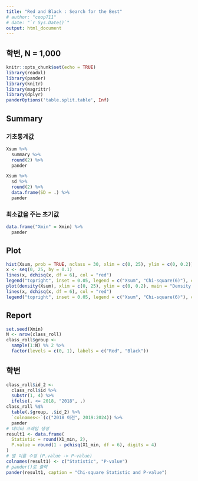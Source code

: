 ```yaml
---
title: "Red and Black : Search for the Best"
# author: "coop711"
# date: "`r Sys.Date()`"
output: html_document
---
```


## 학번, N = 1,000

```r
knitr::opts_chunk$set(echo = TRUE)
library(readxl)
library(pander)
library(knitr)
library(magrittr)
library(dplyr)
panderOptions('table.split.table', Inf)
```

<!--
## Data

```r
class_roll <- readRDS("./class_roll_240906.RDS")
str(class_roll)
```

## Helper Functions

```r
# Helper function to calculate chi-square for a given variable
calculate_chi_square <- function(data, group_var) {
  # Table of group vs variable, then run chi-square test
  table(data$group, group_var) %>%
    chisq.test(simulate.p.value = FALSE) %>%
    `[[`(1) %>%
    unname  # Return the chi-square statistic
}

# Function to handle Student ID category
calc_id_chi_square <- function(data) {
  data$id_2 <- data$id %>% substr(1, 4) %>% ifelse(as.numeric(.) <= 2018, "2018", .)
  calculate_chi_square(data, data$id_2)
}

# Function to handle Email service provider category
calc_email_chi_square <- function(data) {
  isp <- data$email %>%
    strsplit("@", fixed = TRUE) %>%
    sapply("[", 2) %>%
    strsplit("[.]", fixed = FALSE) %>%
    sapply("[", 1)
  
  # Group into naver, gmail, 기타서비스
  email_group <- isp %>% 
    `%in%`(c("naver", "gmail")) %>% 
    ifelse(isp, "기타서비스") %>% 
    factor(levels = c("naver", "gmail", "기타서비스"))
  
  calculate_chi_square(data, email_group)
}

# Function to handle phone number category
calc_phone_chi_square <- function(data) {
  cut_label <- paste(paste0(0:9, "000"), paste0(0:9, "999"), sep = "~")
  
  phone_group <- data$cell_no %>%
    substr(start = 8, stop = 11) %>%
    sapply(as.numeric) %>%
    cut(labels = cut_label, breaks = seq(0, 10000, by = 1000))
  
  calculate_chi_square(data, phone_group)
}

# Function to handle last name category
calc_lastname_chi_square <- function(data) {
  f_name <- data$name %>% substring(first = 1, last = 1)
  
  last_name_group <- f_name %>%
    `%in%`(c("김", "이", "박", "최", "정")) %>%
    ifelse(f_name, "기타") %>%
    factor(levels = c("김", "이", "박", "최", "정", "기타"))
  
  calculate_chi_square(data, last_name_group)
}

# Function to handle College category
calc_college_chi_square <- function(data) {
  calculate_chi_square(data, data$college)
}

red_and_black <- function(k) {
  set.seed(k)
  N <- nrow(class_roll) 
  class_roll$group <- 
    sample(1:N) %% 2 %>% 
    factor(levels = c(0, 1), labels = c("Red", "Black"))
  
  # Calculate Chi-square for each category
  X1 <- calc_id_chi_square(class_roll)
#  X2 <- calc_email_chi_square(class_roll)
#  X3 <- calc_phone_chi_square(class_roll)
#  X4 <- calc_lastname_chi_square(class_roll)
#  X5 <- calc_college_chi_square(class_roll)
  
  # Sum of all Chi-square statistics
#  Xsum <- X1 + X2 + X3 + X4 + X5
  
  Xsum <- X1
  
  # Return the sum and individual components (for detailed analysis)
#  list(Xsum = Xsum, X1 = X1, X2 = X2, X3 = X3, X4 = X4, X5 = X5)
  
  list(Xsum = Xsum, X1 = X1)
  
}
```

## Search for Best Configuration

```r
#> Windows version
library(parallel)
M1 <- 1
M2 <- 100

# 클러스터 생성 (예: 4개의 코어 사용)
cl <- makeCluster(detectCores() - 1)

# 각 노드에서 필요한 패키지 로드
clusterEvalQ(cl, {
  library(dplyr)
  library(magrittr)
})

# 각 노드에 필요한 객체와 함수들을 모두 전달
clusterExport(cl, c("class_roll", "calculate_chi_square", 
                    "calc_id_chi_square", "calc_email_chi_square", 
                    "calc_phone_chi_square", "calc_lastname_chi_square", 
                    "calc_college_chi_square", "red_and_black"))

# parLapply() 사용
results <- parLapply(cl, M1:M2, red_and_black)

# 작업 종료 후 클러스터 종료
stopCluster(cl)

# Extract Xsum from the results
Xsum <- sapply(results, function(res) res$Xsum)

# Xsum_list <- sapply(M1:M2, red_and_black)
# Xsum <- Xsum_list$Xsum
names(Xsum) <- M1:M2
Xmin <- names(Xsum[which(Xsum == min(Xsum))])
Xmin
```

```r
#> Mac or Linux Version
library(parallel)
M1 <- 1
M2 <- 1000

# Number of cores on your machine
num_cores <- detectCores() - 1

# Parallelized version of running red_and_black over multiple iterations
results <- mclapply(M1:M2, red_and_black, mc.cores = num_cores)

# Extract Xsum from the results
Xsum <- sapply(results, function(res) res$Xsum)

# Xsum_list <- sapply(M1:M2, red_and_black)
# Xsum <- Xsum_list$Xsum
names(Xsum) <- M1:M2
Xmin <- names(Xsum[which(Xsum == min(Xsum))])
```
-->

## Summary

### 기초통계값

```r
Xsum %>%
  summary %>%
  round(2) %>%
  pander
```

```r
Xsum %>%
  sd %>%
  round(2) %>% 
  data.frame(SD = .) %>%
  pander
```

### 최소값을 주는 초기값

```r
data.frame("Xmin" = Xmin) %>%
  pander
```

<!--
### 0.1보다 작은 카이제곱 값

```r
pchisq(0.1, df = 6) %>%
  as.data.frame() %>%
  setNames("Pr(X <= 0.1)") %>%
  mutate(`Pr(X <= 0.1)` = formatC(`Pr(X <= 0.1)`, format = "e", digits = 2)) %>%
  pander()

Xsum %>%
  `<=`(0.1) %>%
  which %>%
  `[`(Xsum, .) %>%
  round(2) %>%
  pander

best_config <- red_and_black(Xmin)
X1_min <- best_config$X1
# X2_min <- best_config$X2
# X3_min <- best_config$X3
# X4_min <- best_config$X4
# X5_min <- best_config$X5
```
-->

## Plot

```r
hist(Xsum, prob = TRUE, nclass = 30, xlim = c(0, 25), ylim = c(0, 0.2))
x <- seq(0, 25, by = 0.1)
lines(x, dchisq(x, df = 6), col = "red")
legend("topright", inset = 0.05, legend = c("Xsum", "Chi-square(6)"), col = c("black", "red"), lty = 1)
plot(density(Xsum), xlim = c(0, 25), ylim = c(0, 0.2), main = "Density Estimation of Xsum")
lines(x, dchisq(x, df = 6), col = "red")
legend("topright", inset = 0.05, legend = c("Xsum", "Chi-square(6)"), col = c("black", "red"), lty = 1)
```

<!--
## ggplot

```r
library(ggplot2)

# Xsum 히스토그램 및 카이제곱 분포 곡선 추가
ggplot(data.frame(Xsum = Xsum), aes(x = Xsum)) +
  # 히스토그램 (범례에 검은색 테두리로 표시)
  geom_histogram(aes(y = after_stat(density), color = "Xsum"), bins = 30, fill = NA, linewidth = 0.5, na.rm = TRUE) +  
  
  # Chi-square(32) 분포 (붉은 선으로 설정)
  stat_function(fun = dchisq, args = list(df = 6), aes(color = "Chi-square(6)"), linewidth = 0.5) +
  
  # 축 범위 설정
  xlim(0, 25) + ylim(0, 0.2) +
  
  # 제목과 축 라벨 설정
  labs(title = "Histogram of Xsum", x = "Xsum", y = "Density") +
  
  # 수동 색상 설정 (Xsum은 검은색, Chi-square(32)은 빨간색)
  scale_color_manual(values = c("Chi-square(6)" = "red", "Xsum" = "black"), 
                     name = NULL,
                     labels = c("Chi-square(6) Density", "Histogram of Xsum")) +
  
  # 범례를 선 스타일로 표시
  guides(color = guide_legend(override.aes = list(linetype = c("solid", "solid"), 
                                                   fill = c(NA, NA),  # 히스토그램도 선으로 나타내기 위해
                                                   size = 1))) +
  
  # 미니멀 테마와 플롯 타이틀 가운데 정렬
  theme_minimal() +
  theme(plot.title = element_text(hjust = 0.5, face = "bold"),
        panel.border = element_rect(color = "black", fill = NA),
        legend.position = "inside",
        legend.position.inside = c(0.8, 0.8),                            # 범례를 플롯 내부에 배치
        legend.box = "rect",                                      # 범례를 박스로 설정
        legend.background = element_rect(color = "black")) 


# Density Estimation
ggplot(data.frame(Xsum = Xsum), aes(x = Xsum)) +
  # Xsum의 밀도 추정 곡선 (검은색)
  geom_density(aes(color = "Xsum"), linetype = "solid", linewidth = 0.5, na.rm = TRUE) +
  
  # Chi-square(32)의 카이제곱 분포 곡선 (붉은색)
  stat_function(fun = dchisq, args = list(df = 6), aes(color = "Chi-square(6)"), linetype = "solid", linewidth = 0.5) +
  
  # 축 범위 설정
  xlim(0, 25) + ylim(0, 0.2) +
  
  # 제목과 축 라벨 설정
  labs(title = "Density Estimation of Xsum", x = "Xsum", y = "Density") +
  
  # 색상 수동 설정
  scale_color_manual(values = c("Chi-square(6)" = "red", "Xsum" = "black"), 
                     name = NULL, 
                     labels = c("Chi-square(6) Density", "Smoothed Xsum")) +
  
  # 범례를 선 스타일로 변경
   guides(color = guide_legend(override.aes = list(linetype = "solid", 
                                                   fill = NA,  # 선 색상 유지
                                                   linewidth = 0.5))) +  # 선 높이
  
  # 미니멀 테마 및 범례 스타일 설정
  theme_minimal() +
  theme(plot.title = element_text(hjust = 0.5, face = "bold"),
        panel.border = element_rect(color = "black", fill = NA),     # 플롯 테두리 박스 설정
        legend.position = "inside",
        legend.position.inside = c(0.8, 0.8), 
        legend.box = "rect",                                        # 범례를 박스로 설정
        legend.background = element_rect(color = "black", fill = NA),
        legend.key = element_blank())  # 범례 키 박스 제거 
```
-->

## Report

```r
set.seed(Xmin)
N <- nrow(class_roll) 
class_roll$group <- 
  sample(1:N) %% 2 %>%
  factor(levels = c(0, 1), labels = c("Red", "Black"))
```

## 학번

```r
class_roll$id_2 <-
  class_roll$id %>%
  substr(1, 4) %>%
  ifelse(. <= 2018, "2018", .)
class_roll %$%
  table(.$group, .$id_2) %>%
  `colnames<-`(c("2018 이전", 2019:2024)) %>%
  pander
# 데이터 프레임 생성
result1 <- data.frame(
  Statistic = round(X1_min, 2),
  P.value = round(1 - pchisq(X1_min, df = 6), digits = 4)
)
# 열 이름 수정 (P.value -> P-value)
colnames(result1) <- c("Statistic", "P-value")
# pander()로 출력
pander(result1, caption = "Chi-square Statistic and P-value")
```

<!--
## e-mail 서비스업체

```r
isp <- class_roll$email %>%
  strsplit("@", fixed = TRUE) %>%
  sapply("[", 2) %>%
  strsplit("[.]", fixed = FALSE) %>%
  sapply("[", 1)
isp %>%
  `%in%`(c("naver", "gmail")) %>%
  ifelse(isp, "기타서비스") %>%
  factor(levels = c("naver", "gmail", "기타서비스"),
         labels = c("네이버", "구글", "기타서비스")) %>%
  table(class_roll$group, .) %>%
  pander
# 데이터 프레임 생성
result2 <- data.frame(
  Statistic = round(X2_min, 2),
  P.value = round(1 - pchisq(X2_min, df = 2), digits = 4)
)
# 열 이름 수정 (P.value -> P-value)
colnames(result2) <- c("Statistic", "P-value")
# pander()로 출력
pander(result2, caption = "Chi-square Statistic and P-value")
```

## 전화번호의 분포

```r
cut_label <- paste(paste0(0:9, "000"), paste0(0:9, "999"), 
                   sep = "~")
class_roll$cell_no %>%
  substr(start = 8, stop = 11) %>%
  sapply(as.numeric) %>%
  cut(labels = cut_label, 
      breaks = seq(0, 10000, by = 1000)) %>%
  table(class_roll$group, .) %>%
  pander
# 데이터 프레임 생성
result3 <- data.frame(
  Statistic = round(X3_min, 2),
  P.value = round(1 - pchisq(X3_min, df = 9), digits = 4)
)
# 열 이름 수정 (P.value -> P-value)
colnames(result3) <- c("Statistic", "P-value")
# pander()로 출력
pander(result3, caption = "Chi-square Statistic and P-value")
```

## 성씨 분포

```r
f_name <- class_roll$name %>%
  substring(first = 1, last = 1) 
f_name %>%
  `%in%`(c("김", "이", "박", "최", "정")) %>%
  ifelse(f_name, "기타") %>%
  factor(levels = c("김", "이", "박", "최", "정", "기타")) %>%
  table(class_roll$group, .) %>%
  pander
# 데이터 프레임 생성
result4 <- data.frame(
  Statistic = round(X4_min, 2),
  P.value = round(1 - pchisq(X4_min, df = 5), digits = 4)
)
# 열 이름 수정 (P.value -> P-value)
colnames(result4) <- c("Statistic", "P-value")
# pander()로 출력
pander(result4, caption = "Chi-square Statistic and P-value")
```

## 단과대학

```r
class_roll %$%
  table(.$group, .$college) %>%
  pander(col.names = c("간호", "경영", "글로벌융합", "미디어", "미래융합", "반도체/디스플레이", "사회과학", "인문", "자연과학A", "자연과학B", "정보과학"))
# 데이터 프레임 생성
result5 <- data.frame(
  Statistic = round(X5_min, 2),
  P.value = round(1 - pchisq(X5_min, df = 5), digits = 4)
)
# 열 이름 수정 (P.value -> P-value)
colnames(result5) <- c("Statistic", "P-value")
# pander()로 출력
pander(result5, caption = "Chi-square Statistic and P-value")
```
-->
